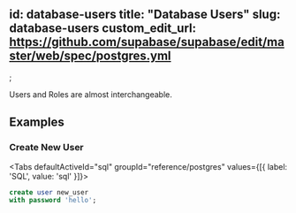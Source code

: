 
id: database-users
title: "Database Users"
slug: database-users
custom_edit_url: https://github.com/supabase/supabase/edit/master/web/spec/postgres.yml
---

;

Users and Roles are almost interchangeable.

## Examples

### Create New User

<Tabs
  defaultActiveId="sql"
  groupId="reference/postgres"
  values={[{ label: 'SQL', value: 'sql' }]}>

<TabsPanel id="sql" label="sql">

```sql
create user new_user
with password 'hello';
```

</TabsPanel>

</Tabs>

